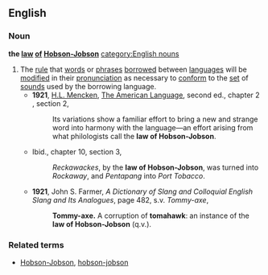 ==English==
{{wikipedia|Hobson-Jobson}}
===Noun===
'''the [[law]] [[of]] [[Hobson-Jobson]]''' {{context|singulare tantum}}[[category:English nouns]]
#The [[rule]] that [[word]]s or [[phrase]]s [[borrow]]ed between [[language]]s will be [[modify|modified]] in their [[pronunciation]] as necessary to [[conform]] to the [[set]] of [[sound]]s used by the borrowing language.
#*'''1921''', [[w:H.L. Mencken|H.L. Mencken]], [[w:The American Language|The American Language]], second ed., chapter 2 , section 2,
#*:Its variations show a familiar effort to bring a new and strange word into harmony with the language—an effort arising from what philologists call the '''law of Hobson-Jobson'''.
#*Ibid., chapter 10, section 3,
#*:''Reckawackes'', by the '''law of Hobson-Jobson''', was turned into ''Rockaway'', and ''Pentapang'' into ''Port Tobacco''.
#*'''1921''', John S. Farmer, ''A Dictionary of Slang and Colloquial English Slang and Its Analogues'', page 482, s.v. ''Tommy-axe'',
#*:'''Tommy-axe.''' A corruption of '''tomahawk''': an instance of the '''law of Hobson-Jobson''' (q.v.).
===Related terms===
*[[Hobson-Jobson]], [[hobson-jobson]]